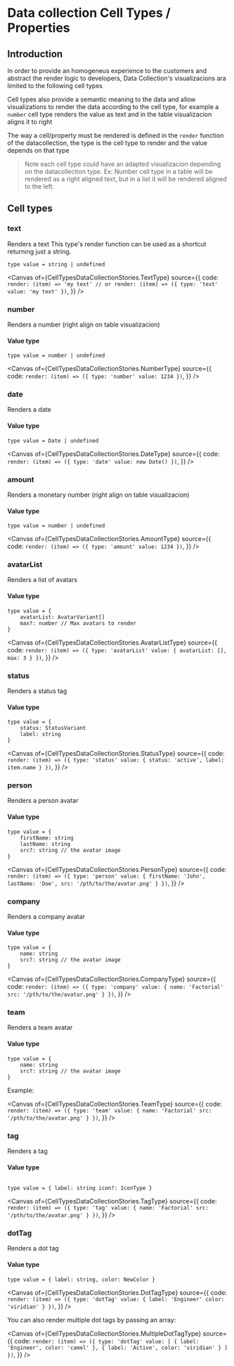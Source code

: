 

<Meta title="Data collection/Cell Types" />

# Data collection Cell Types / Properties

## Introduction

In order to provide an homogeneus experience to the customers and abstract the
render logic to developers, Data Collection's visualizacions ara limited to the
following cell types

Cell types also provide a semantic meaning to the data and allow visualizations
to render the data according to the cell type, for example a `number` cell type
renders the value as text and in the table visualizacion aligns it to right

The way a cell/property must be rendered is defined in the `render` function of
the datacollection, the type is the cell type to render and the value depends on
that type

> Note each cell type could have an adapted visualizacion depending on the
> datacollection type. Ex: Number cell type in a table will be rendered as a
> right aligned text, but in a list it will be rendered aligned to the left.

## Cell types

### text

Renders a text This type's render function can be used as a shortcut returning
just a string.

```
type value = string | undefined
```

<Canvas
  of={CellTypesDataCollectionStories.TextType}
  source={{
    code: `
render: (item) => 'my text'
// or
render: (item) => ({
    type: 'text'
    value: 'my text'
})`,
  }}
/>

### number

Renders a number (right align on table visualizacion)

#### Value type

```
type value = number | undefined
```

<Canvas
  of={CellTypesDataCollectionStories.NumberType}
  source={{
    code: `
render: (item) => ({
    type: 'number'
    value: 1234
})
`,
  }}
/>

### date

Renders a date

#### Value type

```
type value = Date | undefined
```

<Canvas
  of={CellTypesDataCollectionStories.DateType}
  source={{
    code: `
render: (item) => ({
    type: 'date'
    value: new Date()
})
`,
  }}
/>

### amount

Renders a monetary number (right align on table visualizacion)

#### Value type

```
type value = number | undefined
```

<Canvas
  of={CellTypesDataCollectionStories.AmountType}
  source={{
    code: `
render: (item) => ({
    type: 'amount'
    value: 1234
})
`,
  }}
/>

### avatarList

Renders a list of avatars

#### Value type

```
type value = {
    avatarList: AvatarVariant[]
    max?: number // Max avatars to render
}
```

<Canvas
  of={CellTypesDataCollectionStories.AvatarListType}
  source={{
    code: `
render: (item) => ({
    type: 'avatarList'
    value: {
        avatarList: [],
        max: 3
    }
})
`,
  }}
/>

### status

Renders a status tag

#### Value type

```
type value = {
    status: StatusVariant
    label: string
}
```

<Canvas
  of={CellTypesDataCollectionStories.StatusType}
  source={{
    code: `
render: (item) => ({
    type: 'status'
    value: {
        status: 'active',
        label: item.name
    }
})
`,
  }}
/>

### person

Renders a person avatar

#### Value type

```
type value = {
    firstName: string
    lastName: string
    src?: string // the avatar image
}
```

<Canvas
  of={CellTypesDataCollectionStories.PersonType}
  source={{
    code: `
render: (item) => ({
    type: 'person'
    value: {
        firstName: 'John',
        lastName: 'Doe',
        src: '/pth/to/the/avatar.png'
    }
})
`,
  }}
/>

### company

Renders a company avatar

#### Value type

```
type value = {
    name: string
    src?: string // the avatar image
}
```

<Canvas
  of={CellTypesDataCollectionStories.CompanyType}
  source={{
    code: `
render: (item) => ({
    type: 'company'
    value: {
        name: 'Factorial'
        src: '/pth/to/the/avatar.png'
    }
})
`,
  }}
/>

### team

Renders a team avatar

#### Value type

```
type value = {
    name: string
    src?: string // the avatar image
}
```

Example:

<Canvas
  of={CellTypesDataCollectionStories.TeamType}
  source={{
    code: `
render: (item) => ({
    type: 'team'
    value: {
        name: 'Factorial'
        src: '/pth/to/the/avatar.png'
    }
})
`,
  }}
/>

### tag

Renders a tag

#### Value type

```

type value = { label: string icon?: IconType }

```

<Canvas
  of={CellTypesDataCollectionStories.TagType}
  source={{
    code: `
render: (item) => ({
    type: 'tag'
    value: {
        name: 'Factorial'
        src: '/pth/to/the/avatar.png'
    }
})
`,
  }}
/>

### dotTag

Renders a dot tag

#### Value type

```
type value = { label: string, color: NewColor }
```

<Canvas
  of={CellTypesDataCollectionStories.DotTagType}
  source={{
    code: `
render: (item) => ({
    type: 'dotTag'
    value: {
        label: 'Engineer'
        color: 'viridian'
    }
})
`,
  }}
/>

You can also render multiple dot tags by passing an array:

<Canvas
  of={CellTypesDataCollectionStories.MultipleDotTagType}
  source={{
    code: `
render: (item) => ({
    type: 'dotTag'
    value: [
        {
            label: 'Engineer',
            color: 'camel'
        },
        {
            label: 'Active',
            color: 'viridian'
        }
    ]
})
`,
  }}
/>
